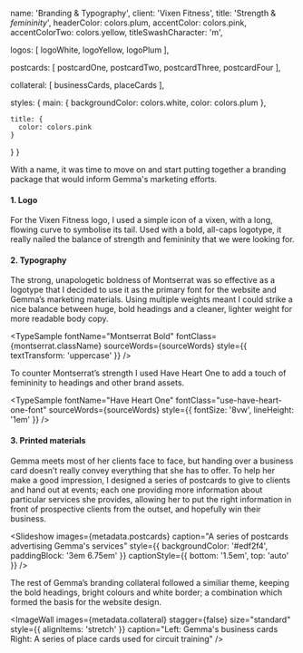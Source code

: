 



  name: 'Branding & Typography',
  client: 'Vixen Fitness',
  title: 'Strength & _femininity_',
  headerColor: colors.plum,
  accentColor: colors.pink,
  accentColorTwo: colors.yellow,
  titleSwashCharacter: 'm',

  logos: [
    logoWhite,
    logoYellow,
    logoPlum
  ],

  postcards: [
    postcardOne,
    postcardTwo,
    postcardThree,
    postcardFour
  ],

  collateral: [
    businessCards,
    placeCards
  ],

  styles: {
    main: {
      backgroundColor: colors.white,
      color: colors.plum
    },

    title: {
      color: colors.pink
    }
  }
}

With a name, it was time to move on and start putting together a branding package that would inform Gemma's marketing efforts.

#### 1. Logo

For the Vixen Fitness logo, I used a simple icon of a vixen, with a long, flowing curve to symbolise its tail. Used with a bold, all-caps logotype, it really nailed the balance of strength and femininity that we were looking for.

<ImageWall images={metadata.logos} stagger={false} size="container-width" caption="The Vixen Fitness logo in a variety of colorways" />

#### 2. Typography

The strong, unapologetic boldness of Montserrat was so effective as a logotype that I decided to use it as the primary font for the website and Gemma’s marketing materials. Using multiple weights meant I could strike a nice balance between huge, bold headings and a cleaner, lighter weight for more readable body copy.

<TypeSample fontName="Montserrat Bold" fontClass={montserrat.className} sourceWords={sourceWords} style={{ textTransform: 'uppercase' }} />

To counter Montserrat’s strength I used Have Heart One to add a touch of femininity to headings and other brand assets.

<TypeSample fontName="Have Heart One" fontClass="use-have-heart-one-font" sourceWords={sourceWords} style={{ fontSize: '8vw', lineHeight: '1em' }} />

#### 3. Printed materials

Gemma meets most of her clients face to face, but handing over a business card doesn’t really convey everything that she has to offer. To help her make a good impression, I designed a series of postcards to give to clients and hand out at events; each one providing more information about particular services she provides, allowing her to put the right information in front of prospective clients from the outset, and hopefully win their business.

<Slideshow images={metadata.postcards} caption="A series of postcards advertising Gemma's services" style={{ backgroundColor: '#edf2f4', paddingBlock: '3em 6.75em' }} captionStyle={{ bottom: '1.5em', top: 'auto' }} />

The rest of Gemma’s branding collateral followed a similiar theme, keeping the bold headings, bright colours and white border; a combination which formed the basis for the website design.

<ImageWall images={metadata.collateral} stagger={false} size="standard" style={{ alignItems: 'stretch' }} caption="Left: Gemma's business cards<br />Right: A series of place cards used for circuit training" />


